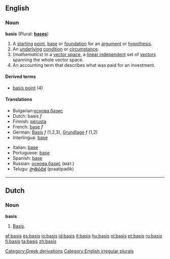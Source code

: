==English==

===Noun===
'''basis''' (Plural: '''[[bases]]''')

# A [[starting]] [[point]], [[base]] or [[foundation]] for an [[argument]] or [[hypothesis]].
# An [[underlying]] [[condition]] or [[circumstance]].
# (''mathematics'') In a [[vector space]], a [[linear independent]] set of [[vector]]s spanning the whole vector space.
# An accounting term that describes what was paid for an investment.

====Derived terms====
*[[basis point]] (4)

====Translations====
{{top}}
*Bulgarian:[[основа]],[[базис]]
*Dutch: basis ''f''
*Finnish: [[perusta]]
*French: [[base]] ''f''
*German: [[Basis]] ''f'' (1,2,3), [[Grundlage]] ''f'' (1,2)
*Interlingua: [[base]] 
{{mid}}
*Italian: [[base]] 
*Portuguese: [[base]] 
*Spanish: [[base]]
*Russian: [[основа]],[[базис]] (мат.)
*Telugu: [[ప్రాతిపదిక]] (praatipadik)
{{bottom}}

----

==Dutch==

===Noun===
{{nl-noun-2p|basissen|bases|basisje}}
'''basis''' {{f}}
# [[#English|Basis]].

[[Category:Greek derivations]]
[[Category:English irregular plurals]]

[[af:basis]]
[[es:basis]]
[[io:basis]]
[[id:basis]]
[[it:basis]]
[[hu:basis]]
[[nl:basis]]
[[pt:basis]]
[[ru:basis]]
[[fi:basis]]
[[ta:basis]]
[[zh:basis]]